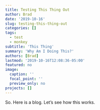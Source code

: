 ```yaml
---
title: Testing This Thing Out
author: Brad
date: '2019-10-16'
slug: testing-this-thing-out
categories: []
tags:
  - test
  - monkey
subtitle: 'This Thing'
summary: 'Why Am I Doing This?'
authors: [Brad]
lastmod: '2019-10-16T12:08:36-05:00'
featured: no
image:
  caption: ''
  focal_point: ''
  preview_only: no
projects: []
---
```


So. Here is a blog. Let's see how this works.


